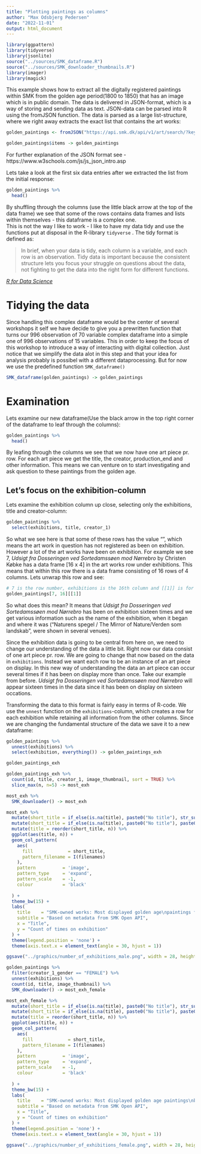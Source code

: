 ```yaml
---
title: "Plotting paintings as columns"
author: "Max Odsbjerg Pedersen"
date: "2022-11-01"
output: html_document
---
```


```r
library(ggpattern)
library(tidyverse)
library(jsonlite)
source("../sources/SMK_dataframe.R")
source("../sources/SMK_downloader_thumbnails.R")
library(imager)
library(magick)
```

This example shows how to extract all the digitally registered paintings within SMK from the golden age period(1800 to 1850) that has an image which is in public domain. The data is delivered in JSON-format, which is a way of storing and sending data as text. JSON-data can be parsed into R using the fromJSON function. The data is parsed as a large list-structure, where we right away extracts the exact list that contains the art works:

```r
golden_paintings <- fromJSON("https://api.smk.dk/api/v1/art/search/?keys=*&range=[production_dates_start%3A{1800-01-01T00%3A00%3A00.000Z%3B1849-12-31T00%3A00%3A00.000Z}]&filters=[has_image:true],[object_names:maleri],[public_domain:true]&offset=0&rows=2000")

golden_paintings$items -> golden_paintings
```

For further explanation of the JSON format see - https://www.w3schools.com/js/js_json_intro.asp

Lets take a look at the first six data entries after we extracted the list from the initial response:
```r
golden_paintings %>% 
  head()
```
By shuffling through the columns (use the little black arrow at the top of the data frame) we see that some of the rows contains data frames and lists within themselves - this dataframe is a complex one.\
This is not the way I like to work - I like to have my data tidy and use the functions put at disposal in the R-library `tidyverse` . The tidy format is defined as:

> In brief, when your data is tidy, each column is a variable, and each row is an observation. Tidy data is important because the consistent structure lets you focus your struggle on questions about the data, not fighting to get the data into the right form for different functions.

[*R for Data Science*](https://r4ds.had.co.nz/introduction.html)

# Tidying the data
Since handling this complex dataframe would be the center of several workshops it self we have decide to give you a prewritten function that turns our 996 observation of 70 variable complex dataframe into a simple one of 996 observations of 15 variables. This in order to keep the focus of this workshop to introduce a way of interacting with digital collection. Just notice that we simplify the data alot in this step and that your idea for analysis probably is possibel with a different dataprocessing. But for now we use the predefined function `SMK_dataframe()`



```r
SMK_dataframe(golden_paintings) -> golden_paintings
```

# Examination

Lets examine our new dataframe(Use the black arrow in the top right corner of the dataframe to leaf through the columns):
```r
golden_paintings %>% 
  head()
```
By leafing through the columns we see that we now have one art piece pr. row. For each art piece we get the title, the creator, production_end and other information. This means we can venture on to start investigating and ask question to these paintings from the golden age.



## Let's focus on the exhibition-column
Lets examine the exhibition column up close, selecting only the exhibitions, title and creator-column:
```r
golden_paintings %>% 
  select(exhibitions, title, creator_1)
```

So what we see here is that some of these rows has the value "<NULL>", which means the art work in question has not registered as been on exhibition. However a lot of the art works have been on exhibition. For example we see 7, *Udsigt fra Dosseringen ved Sortedamssøen mod Nørrebro* by Christen Købke has a data frame [16 x 4] in the art works row under exhibitions. This means that within this row there is a data frame consisting of 16 rows of 4 columns. Lets unwrap this row and see: 
```r
# 7 is the row number, exhibitions is the 16th column and [[1]] is for diving into the data frame
golden_paintings[7, 16][[1]]
```
So what does this mean? It means that *Udsigt fra Dosseringen ved Sortedamssøen mod Nørrebro* has been on exhibition sixteen times and we get various information such as the name of the exhibition, when it began and where it was ("Naturens spegel / The Mirror of Nature/Verden som landskab", were shown in several venues). 

Since the exhibition data is going to be central from here on, we need to change our understanding of the data a little bit. Right now our data consist of one art piece pr. row. We are going to change that now based on the data in `exhibitions`. Instead we want each row to be an instance of an art piece on display. In this new way of understanding the data an art piece can occur several times if it has been on display more than once. Take our example from before. *Udsigt fra Dosseringen ved Sortedamssøen mod Nørrebro*  will appear sixteen times in the data since it has been on display on sixteen occations.

Transforming the data to this format is fairly easy in terms of R-code. We use the `unnest` function on the `exhibitions`-column, which creates a row for each exhibition while retaining all information from the other columns. Since we are changing the fundamental structure of the data we save it to a new dataframe:

```r
golden_paintings %>% 
  unnest(exhibitions) %>% 
  select(exhibition, everything()) -> golden_paintings_exh

golden_paintings_exh
```







```r
golden_paintings_exh %>% 
  count(id, title, creator_1, image_thumbnail, sort = TRUE) %>% 
  slice_max(n, n=5) -> most_exh
```




```r
most_exh %>% 
  SMK_downloader() -> most_exh
```




```r
most_exh %>% 
  mutate(short_title = if_else(is.na(title), paste0("No title"), str_sub(title, start = 1L, end = 25L))) %>% 
  mutate(short_title = if_else(is.na(title), paste0("No title"), paste0(short_title, "[...]"))) %>% 
  mutate(title = reorder(short_title, n)) %>% 
  ggplot(aes(title, n)) +
  geom_col_pattern(
    aes(
      fill             = short_title,
      pattern_filename = I(filenames)
    ), 
    pattern          = 'image', 
    pattern_type     = 'expand',
    pattern_scale    = -1,
    colour           = 'black'
    
  ) +
  theme_bw(15) +
  labs(
    title    = "SMK-owned works: Most displayed golden age\npaintings from SMK",
    subtitle = "Based on metadata from SMK Open API",
    x = "Title",
    y = "Count of times on exhibition"
  ) +
  theme(legend.position = 'none') +
  theme(axis.text.x = element_text(angle = 30, hjust = 1))
```
```r
ggsave("../graphics/number_of_exhibitions_male.png", width = 28, height = 20, units = "cm", bg = "white")
```




```r
golden_paintings %>% 
  filter(creator_1_gender == "FEMALE") %>% 
  unnest(exhibitions) %>% 
  count(id, title, image_thumbnail) %>% 
  SMK_downloader() -> most_exh_female
```

```r
most_exh_female %>% 
  mutate(short_title = if_else(is.na(title), paste0("No title"), str_sub(title, start = 1L, end = 25L))) %>% 
  mutate(short_title = if_else(is.na(title), paste0("No title"), paste0(short_title, "[...]"))) %>% 
  mutate(title = reorder(short_title, n)) %>% 
  ggplot(aes(title, n)) +
  geom_col_pattern(
    aes(
      fill             = short_title,
      pattern_filename = I(filenames)
    ), 
    pattern          = 'image', 
    pattern_type     = 'expand',
    pattern_scale    = -1,
    colour           = 'black'
    
  ) +
  theme_bw(15) +
  labs(
    title    = "SMK-owned works: Most displayed golden age paintings\nby female painters",
    subtitle = "Based on metadata from SMK Open API",
    x = "Title",
    y = "Count of times on exhibition"
  ) +
  theme(legend.position = 'none') +
  theme(axis.text.x = element_text(angle = 30, hjust = 1))
```
```r
ggsave("../graphics/number_of_exhibitions_female.png", width = 28, height = 20, units = "cm", bg = "white")
```

